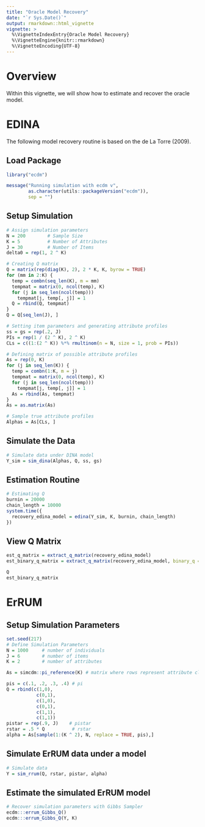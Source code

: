 ```yaml
---
title: "Oracle Model Recovery"
date: "`r Sys.Date()`"
output: rmarkdown::html_vignette
vignette: >
  %\VignetteIndexEntry{Oracle Model Recovery}
  %\VignetteEngine{knitr::rmarkdown}
  %\VignetteEncoding{UTF-8}
---
```


# Overview

Within this vignette, we will show how to estimate and recover the oracle 
model.

# EDINA

The following model recovery routine is based on the de La Torre (2009).

## Load Package

```r
library("ecdm")

message("Running simulation with ecdm v",
        as.character(utils::packageVersion("ecdm")),
        sep = "")
```


## Setup Simulation 

```r
# Assign simulation parameters
N = 200        # Sample Size
K = 5          # Number of Attributes
J = 30         # Number of Items
delta0 = rep(1, 2 ^ K)

# Creating Q matrix
Q = matrix(rep(diag(K), 2), 2 * K, K, byrow = TRUE)
for (mm in 2:K) {
  temp = combn(seq_len(K), m = mm)
  tempmat = matrix(0, ncol(temp), K)
  for (j in seq_len(ncol(temp)))
    tempmat[j, temp[, j]] = 1
  Q = rbind(Q, tempmat)
}
Q = Q[seq_len(J), ]

# Setting item parameters and generating attribute profiles
ss = gs = rep(.2, J)
PIs = rep(1 / (2 ^ K), 2 ^ K)
CLs = c((1:(2 ^ K)) %*% rmultinom(n = N, size = 1, prob = PIs))

# Defining matrix of possible attribute profiles
As = rep(0, K)
for (j in seq_len(K)) {
  temp = combn(1:K, m = j)
  tempmat = matrix(0, ncol(temp), K)
  for (j in seq_len(ncol(temp)))
    tempmat[j, temp[, j]] = 1
  As = rbind(As, tempmat)
}
As = as.matrix(As)

# Sample true attribute profiles
Alphas = As[CLs, ]
```

## Simulate the Data

```r
# Simulate data under DINA model
Y_sim = sim_dina(Alphas, Q, ss, gs)
```

## Estimation Routine

```r
# Estimating Q
burnin = 20000
chain_length = 10000
system.time({
  recovery_edina_model = edina(Y_sim, K, burnin, chain_length)
})
```

## View Q Matrix

```r
est_q_matrix = extract_q_matrix(recovery_edina_model)
est_binary_q_matrix = extract_q_matrix(recovery_edina_model, binary_q = TRUE)

Q
est_binary_q_matrix
```


# ErRUM

## Setup Simulation Parameters

```r
set.seed(217)
# Define Simulation Parameters
N = 1000     # number of individuals
J = 6        # number of items
K = 2        # number of attributes

As = simcdm::pi_reference(K) # matrix where rows represent attribute classes

pis = c(.1, .2, .3, .4) # pi
Q = rbind(c(1,0),
           c(0,1),
           c(1,0),
           c(0,1),
           c(1,1),
           c(1,1))
pistar = rep(.9, J)    # pistar
rstar = .5 * Q          # rstar
alpha = As[sample(1:(K ^ 2), N, replace = TRUE, pis),]
```

## Simulate ErRUM data under a model

```r
# Simulate data
Y = sim_rrum(Q, rstar, pistar, alpha)
```

## Estimate the simulated ErRUM model

```r
# Recover simulation parameters with Gibbs Sampler
ecdm:::errum_Gibbs_Q()
ecdm:::errum_Gibbs_Q(Y, K)
```

